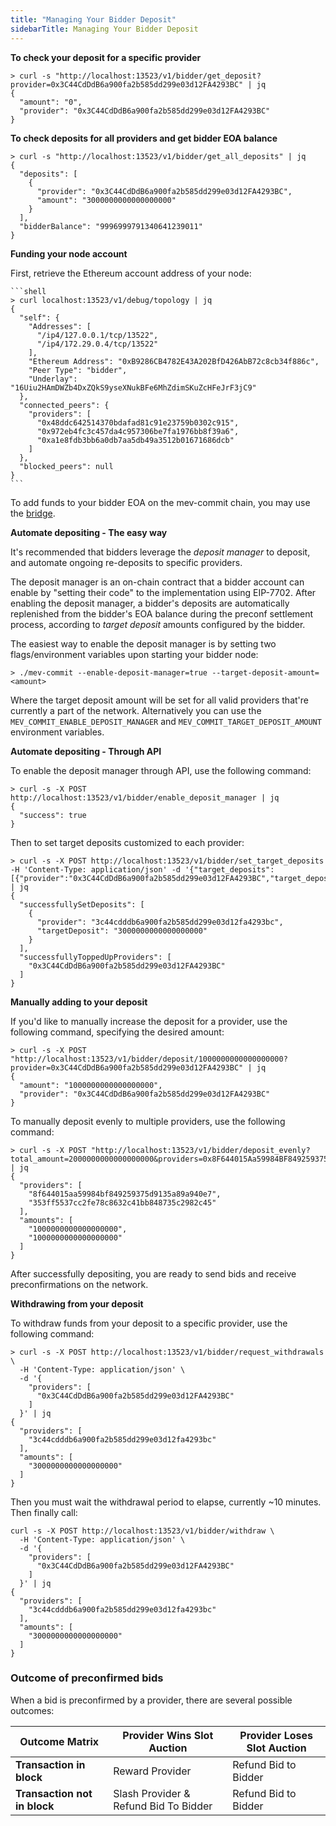 ```yaml
---
title: "Managing Your Bidder Deposit"
sidebarTitle: Managing Your Bidder Deposit
---
```


**To check your deposit for a specific provider**

  ```shell
  > curl -s "http://localhost:13523/v1/bidder/get_deposit?provider=0x3C44CdDdB6a900fa2b585dd299e03d12FA4293BC" | jq
  {
    "amount": "0",
    "provider": "0x3C44CdDdB6a900fa2b585dd299e03d12FA4293BC"
  }
  ```

**To check deposits for all providers and get bidder EOA balance**

  ```shell
  > curl -s "http://localhost:13523/v1/bidder/get_all_deposits" | jq
  {
    "deposits": [
      {
        "provider": "0x3C44CdDdB6a900fa2b585dd299e03d12FA4293BC",
        "amount": "3000000000000000000"
      }
    ],
    "bidderBalance": "9996999791340641239011"
  }
  ```

**Funding your node account**

  First, retrieve the Ethereum account address of your node:

    ```shell
    > curl localhost:13523/v1/debug/topology | jq
    {
      "self": {
        "Addresses": [
          "/ip4/127.0.0.1/tcp/13522",
          "/ip4/172.29.0.4/tcp/13522"
        ],
        "Ethereum Address": "0xB9286CB4782E43A202BfD426AbB72c8cb34f886c",
        "Peer Type": "bidder",
        "Underlay": "16Uiu2HAmDWZb4DxZQkS9yseXNukBFe6MhZdimSKuZcHFeJrF3jC9"
      },
      "connected_peers": {
        "providers": [
          "0x48ddc642514370bdafad81c91e23759b0302c915",
          "0x972eb4fc3c457da4c957306be7fa1976bb8f39a6",
          "0xa1e8fdb3bb6a0db7aa5db49a3512b01671686dcb"
        ]
      },
      "blocked_peers": null
    }
    ```

To add funds to your bidder EOA on the mev-commit chain, you may use the [bridge](/v1.1.0/get-started/bridge). 

**Automate depositing - The easy way**

It's recommended that bidders leverage the _deposit manager_ to deposit, and automate ongoing re-deposits to specific providers.

The deposit manager is an on-chain contract that a bidder account can enable by "setting their code" to the implementation using EIP-7702. After enabling the deposit manager, a bidder's deposits are automatically replenished from the bidder's EOA balance during the preconf settlement process, according to _target deposit_ amounts configured by the bidder.

The easiest way to enable the deposit manager is by setting two flags/environment variables upon starting your bidder node:

```shell
> ./mev-commit --enable-deposit-manager=true --target-deposit-amount=<amount>
```

Where the target deposit amount will be set for all valid providers that're currently a part of the network. Alternatively you can use the `MEV_COMMIT_ENABLE_DEPOSIT_MANAGER` and `MEV_COMMIT_TARGET_DEPOSIT_AMOUNT` environment variables.

**Automate depositing - Through API**

To enable the deposit manager through API, use the following command:

```shell
> curl -s -X POST http://localhost:13523/v1/bidder/enable_deposit_manager | jq
{
  "success": true
}
```

Then to set target deposits customized to each provider:

```shell
> curl -s -X POST http://localhost:13523/v1/bidder/set_target_deposits -H 'Content-Type: application/json' -d '{"target_deposits":[{"provider":"0x3C44CdDdB6a900fa2b585dd299e03d12FA4293BC","target_deposit":"3000000000000000000"}]}' | jq
{
  "successfullySetDeposits": [
    {
      "provider": "3c44cdddb6a900fa2b585dd299e03d12fa4293bc",
      "targetDeposit": "3000000000000000000"
    }
  ],
  "successfullyToppedUpProviders": [
    "0x3C44CdDdB6a900fa2b585dd299e03d12FA4293BC"
  ]
}
```

**Manually adding to your deposit**

If you'd like to manually increase the deposit for a provider, use the following command, specifying the desired amount:

```shell
> curl -s -X POST "http://localhost:13523/v1/bidder/deposit/1000000000000000000?provider=0x3C44CdDdB6a900fa2b585dd299e03d12FA4293BC" | jq
{
  "amount": "1000000000000000000",
  "provider": "0x3C44CdDdB6a900fa2b585dd299e03d12FA4293BC"
}
```

To manually deposit evenly to multiple providers, use the following command:

```shell
> curl -s -X POST "http://localhost:13523/v1/bidder/deposit_evenly?total_amount=2000000000000000000&providers=0x8F644015Aa59984BF849259375d9135A89a940e7&providers=0x353ff5537cc2fe78C8632c41Bb848735C2982c45" | jq
{
  "providers": [
    "8f644015aa59984bf849259375d9135a89a940e7",
    "353ff5537cc2fe78c8632c41bb848735c2982c45"
  ],
  "amounts": [
    "1000000000000000000",
    "1000000000000000000"
  ]
}
```

After successfully depositing, you are ready to send bids and receive preconfirmations on the network.

**Withdrawing from your deposit**

To withdraw funds from your deposit to a specific provider, use the following command:

```shell
> curl -s -X POST http://localhost:13523/v1/bidder/request_withdrawals \
  -H 'Content-Type: application/json' \
  -d '{
    "providers": [
      "0x3C44CdDdB6a900fa2b585dd299e03d12FA4293BC"
    ]
  }' | jq
{
  "providers": [
    "3c44cdddb6a900fa2b585dd299e03d12fa4293bc"
  ],
  "amounts": [
    "3000000000000000000"
  ]
}
```

Then you must wait the withdrawal period to elapse, currently ~10 minutes. Then finally call:

```shell
curl -s -X POST http://localhost:13523/v1/bidder/withdraw \
  -H 'Content-Type: application/json' \
  -d '{
    "providers": [
      "0x3C44CdDdB6a900fa2b585dd299e03d12FA4293BC"
    ]
  }' | jq
{
  "providers": [
    "3c44cdddb6a900fa2b585dd299e03d12fa4293bc"
  ],
  "amounts": [
    "3000000000000000000"
  ]
}
```

### Outcome of preconfirmed bids

When a bid is preconfirmed by a provider, there are several possible outcomes:

| Outcome Matrix | Provider Wins Slot Auction| Provider Loses Slot Auction |
| --------------------- | --------------| --------|
| **Transaction in block**                   | Reward Provider          | Refund Bid to Bidder  |
| **Transaction not in block**                 | Slash Provider & Refund Bid To Bidder           | Refund Bid to Bidder  |
